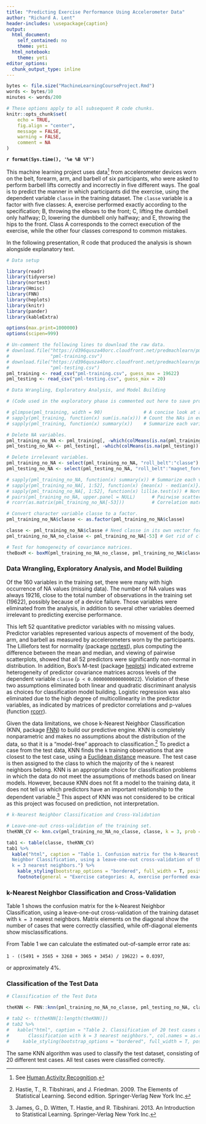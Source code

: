 ```yaml
---
title: "Predicting Exercise Performance Using Accelerometer Data"
author: "Richard A. Lent"
header-includes: \usepackage{caption}
output:
  html_document:
    self_contained: no
    theme: yeti
  html_notebook:
    theme: yeti
editor_options:
  chunk_output_type: inline
---
```


```r
bytes <- file.size("MachineLearningCourseProject.Rmd")
words <- bytes/10
minutes <- words/200
```

```r

# These options apply to all subsequent R code chunks.
knitr::opts_chunk$set(
	echo = TRUE,
	fig.align = "center",
	message = FALSE,
	warning = FALSE,
	comment = NA
)

```

**
`r format(Sys.time(), '%e %B %Y')`
**

This machine learning project uses data^[See [Human Activity Recognition](http://web.archive.org/web/20161224072740/http:/groupware.les.inf.puc-rio.br/har).] from accelerometer devices worn on the belt, forearm, arm, and barbell of six participants, who were asked to perform barbell lifts correctly and incorrectly in five different ways. The goal is to predict the manner in which participants did the exercise, using the dependent variable `classe` in the training dataset. The `classe` variable is a factor with five classes: A, exercise performed exactly according to the specification; B, throwing the elbows to the front; C, lifting the dumbbell only halfway; D, lowering the dumbbell only halfway; and E, throwing the hips to the front. Class A corresponds to the correct execution of the exercise, while the other four classes correspond to common mistakes.

In the following presentation, R code that produced the analysis is shown alongside explanatory text.

```r

# Data setup

library(readr)
library(tidyverse)
library(nortest)
library(Hmisc)
library(FNN)
library(heplots)
library(knitr)
library(pander)
library(kableExtra)

options(max.print=1000000)
options(scipen=999)

# Un-comment the following lines to download the raw data.
# download.file("https://d396qusza40orc.cloudfront.net/predmachlearn/pml-training.csv", 
#               "pml-training.csv")
# download.file("https://d396qusza40orc.cloudfront.net/predmachlearn/pml-testing.csv", 
#               "pml-testing.csv")
pml_training <- read_csv("pml-training.csv", guess_max = 19622)
pml_testing <- read_csv("pml-testing.csv", guess_max = 20)

```

```r

# Data Wrangling, Exploratory Analysis, and Model Building

# (Code used in the exploratory phase is commented out here to save processing time.)

# glimpse(pml_training, width = 90)               # A concise look at all the variables.
# sapply(pml_training, function(x) sum(is.na(x))) # Count the NAs in every column.
# sapply(pml_training, function(x) summary(x))    # Summarize each variable.

# Delete NA variables.
pml_training_no_NA <- pml_training[, -which(colMeans(is.na(pml_training)) > 0.5)] 
pml_testing_no_NA <- pml_testing[, -which(colMeans(is.na(pml_testing)) > 0.5)]

# Delete irrelevant variables.
pml_training_no_NA <- select(pml_training_no_NA, "roll_belt":"classe")            
pml_testing_no_NA <- select(pml_testing_no_NA, "roll_belt":"magnet_forearm_z")

# sapply(pml_training_no_NA, function(x) summary(x)) # Summarize each variable.
# sapply(pml_training_no_NA[, 1:52], function(x) {mean(x) - median(x)}) # Compute (mean-median).
# sapply(pml_training_no_NA[, 1:52], function(x) lillie.test(x)) # Normality tests. 
# pairs(pml_training_no_NA, upper.panel = NULL)      # Pairwise scatterplots of predictors.
# rcorr(as.matrix(pml_training_no_NA[-53]))          # Correlation matrix and significance tests.

# Convert character variable classe to a factor.
pml_training_no_NA$classe <- as.factor(pml_training_no_NA$classe) 

classe <- pml_training_no_NA$classe # Need classe in its own vector for FNN::knn.
pml_training_no_NA_no_classe <- pml_training_no_NA[-53] # Get rid of classe for FNN::knn.

# Test for homogeneity of covariance matrices.
theBoxM <- boxM(pml_training_no_NA_no_classe, pml_training_no_NA$classe) 

```

### Data Wrangling, Exploratory Analysis, and Model Building

Of the 160 variables in the training set, there were many with high occurrence of NA values (missing data). The number of NA values was always 19216, close to the total number of observations in the training set (19622), possibly because of a device failure. Those variables were eliminated from the analysis, in addition to several other variables deemed irrelevant to predicting exercise performance. 

This left 52 quantitative predictor variables with no missing values. Predictor variables represented various aspects of movement of the body, arm, and barbell as measured by accelerometers worn by the participants. The Lilliefors test for normality (package [nortest](https://www.rdocumentation.org/packages/nortest/versions/1.0-4)), plus computing the difference between the mean and median, and viewing of pairwise scatterplots, showed that all 52 predictors were significantly non-normal in distribution. In addition, Box's M-test (package [heplots](https://www.rdocumentation.org/packages/heplots/versions/1.3-5)) indicated extreme heterogeneity of predictor covariance matrices across levels of the dependent variable `classe` (`p < 0.00000000000000022`). Violation of these two assumptions eliminated both linear and quadratic discriminant analysis as choices for classification model building. Logistic regression was also eliminated due to the high degree of multicollinearity in the predictor variables, as indicated by matrices of predictor correlations and p-values (function [rcorr](https://www.rdocumentation.org/packages/Hmisc/versions/4.1-1/topics/rcorr)). 

Given the data limitations, we chose k-Nearest Neighbor Classification (KNN, package [FNN](https://www.rdocumentation.org/packages/FNN/versions/1.1.2.1)) to build our predictive engine. KNN is completely nonparametric and makes no assumptions about the distribution of the data, so that it is a "model-free" approach to classification.^[Hastie, T., R. Tibshirani, and J. Friedman. 2009. The Elements of Statistical Learning. Second edition. Springer-Verlag New York Inc.
] To predict a case from the test data, KNN finds the `k` training observations that are closest to the test case, using a [Euclidean distance](https://en.wikipedia.org/wiki/Euclidean_distance) measure. The test case is then assigned to the class to which the majority of the `k` nearest neighbors belong. KNN is an appropriate choice for classification problems in which the data do not meet the assumptions of methods based on linear models. However, because KNN does not fit a model to the training data, it does not tell us which predictors have an important relationship to the dependent variable.^[James, G., D. Witten, T. Hastie, and R. Tibshirani. 2013. An Introduction to Statistical Learning. Springer-Verlag New York Inc.] This aspect of KNN was not considered to be critical as this project was focused on prediction, not interpretation.

```r

# k-Nearest Neighbor Classification and Cross-Validation

# Leave-one-out cross-validation of the training set.
theKNN_CV <- knn.cv(pml_training_no_NA_no_classe, classe, k = 3, prob = TRUE)

tab1 <- table(classe, theKNN_CV)
tab1 %>%
  kable("html", caption = "Table 1. Confusion matrix for the k-Nearest 
  Neighbor Classification, using a leave-one-out cross-validation of the training data and
  k = 3 nearest neighbors.") %>%   
    kable_styling(bootstrap_options = "bordered", full_width = T, position="center") %>% 
    footnote(general = "Exercise categories: A, exercise performed exactly according to the specification; B, throwing the elbows to the front; C, lifting the dumbbell only halfway; D, lowering the dumbbell only halfway; and E, throwing the hips to the front. Class A corresponds to the correct execution of the exercise, while the other four classes correspond to common mistakes.", general_title = "")

```

### k-Nearest Neighbor Classification and Cross-Validation

Table 1 shows the confusion matrix for the k-Nearest Neighbor Classification, using a leave-one-out cross-validation of the training dataset with `k = 3` nearest neighbors. Matrix elements on the diagonal show the number of cases that were correctly classified, while off-diagonal elements show misclassifications.

From Table 1 we can calculate the estimated out-of-sample error rate as:

`1 - ((5491 + 3565 + 3268 + 3065 + 3454) / 19622) = 0.0397`, 

or approximately 4%.

### Classification of the Test Data

```r

# Classification of the Test Data

theKNN <- FNN::knn(pml_training_no_NA_no_classe, pml_testing_no_NA, classe, k = 3, prob=TRUE)

# tab2 <- t(theKNN[1:length(theKNN)])
# tab2 %>%
#   kable("html", caption = "Table 2. Classification of 20 test cases using k-Nearest Neighbor 
#       Classification with k = 3 nearest neighbors.", col.names = as.character(1:20)) %>%   
#     kable_styling(bootstrap_options = "bordered", full_width = T, position="center")

```

The same KNN algorithm was used to classify the test dataset, consisting of 20 different test cases. All test cases were classified correctly.












  






